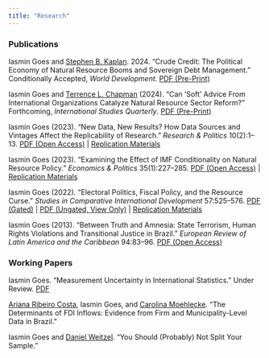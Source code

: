 ```yaml
---
title: "Research"
---
```


### Publications

Iasmin Goes and [Stephen B. Kaplan](http://stephenbkaplan.com/). 2024. "Crude Credit: The Political Economy of Natural Resource Booms and Sovereign Debt Management." Conditionally Accepted, *World Development*. [PDF (Pre-Print)](papers/Goes-Kaplan.pdf)

Iasmin Goes and [Terrence L. Chapman](https://terrencechapman.weebly.com/) (2024). "Can 'Soft' Advice From International Organizations Catalyze Natural Resource Sector Reform?" Forthcoming, *International Studies Quarterly*. [PDF (Pre-Print)](papers/Goes-Chapman.pdf)

Iasmin Goes (2023). "New Data, New Results? How Data Sources and Vintages Affect the Replicability of Research." *Research & Politics* 10(2):1--13. [PDF (Open Access)](https://doi.org/10.1177/20531680231170502) \| [Replication Materials](https://doi.org/10.7910/DVN/G9QZOU)

Iasmin Goes (2023). "Examining the Effect of IMF Conditionality on Natural Resource Policy." *Economics & Politics* 35(1):227--285. [PDF (Open Access)](https://doi.org/10.1111/ecpo.12214) \| [Replication Materials](https://doi.org/10.7910/DVN/9RURWP)

Iasmin Goes (2022). "Electoral Politics, Fiscal Policy, and the Resource Curse." *Studies in Comparative International Development* 57:525--576. [PDF (Gated)](https://doi.org/10.1007/s12116-022-09367-8) \| [PDF (Ungated, View Only)](https://rdcu.be/cU1nr) \| [Replication Materials](https://doi.org/10.7910/DVN/8HUQIF)

Iasmin Goes (2013). "Between Truth and Amnesia: State Terrorism, Human Rights Violations and Transitional Justice in Brazil." *European Review of Latin America and the Caribbean* 94:83--96. [PDF (Open Access)](http://doi.org/10.18352/erlacs.8395)

### Working Papers

Iasmin Goes. "Measurement Uncertainty in International Statistics." Under Review. [PDF](papers/Goes-WDI.pdf)

[Ariana Ribeiro Costa](https://ri.fgv.br/en/pessoas/ariana-ribeiro-costa), Iasmin Goes, and [Carolina Moehlecke](https://www.carolinamoehlecke.com/). "The Determinants of FDI Inflows: Evidence from Firm and Municipality-Level Data in Brazil."

Iasmin Goes and [Daniel Weitzel](https://www.danweitzel.net/). "You Should (Probably) Not Split Your Sample."
